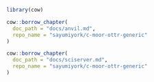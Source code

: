 
```r
library(cow)
```


<!-- ```{r, echo=FALSE, results='asis'} -->
<!-- cow::borrow_chapter( -->
<!--   doc_path = "docs/02-chapter_of_course.md", -->
<!--   repo_name = "jhudsl/OTTR_Template" -->
<!-- ) -->
<!-- ``` -->

<!-- AnVIL -->

```r
cow::borrow_chapter(
  doc_path = "docs/anvil.md",
  repo_name = "sayumiyork/c-moor-ottr-generic"
)
```


<!-- SciServer -->

```r
cow::borrow_chapter(
  doc_path = "docs/sciserver.md",
  repo_name = "sayumiyork/c-moor-ottr-generic"
)
```